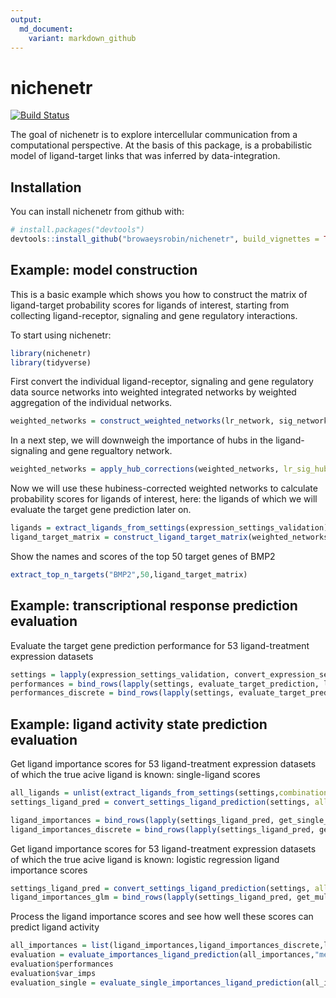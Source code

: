 ```yaml
---
output: 
  md_document:
    variant: markdown_github
---
```


<!-- README.md is generated from README.Rmd. Please edit that file -->

<!-- github markdown built using
rmarkdown::render("README.Rmd",output_format = "md_document")
-->
# nichenetr

[![Build Status](https://travis-ci.com/browaeysrobin/nichenetr.svg?token=VGtLRzaypARgyC5XCHLK&branch=master)](https://travis-ci.com/browaeysrobin/nichenetr)

The goal of nichenetr is to explore intercellular communication from a computational perspective. At the basis of this package, is a probabilistic model of ligand-target links that was inferred by data-integration.

## Installation

You can install nichenetr from github with:

```r
# install.packages("devtools")
devtools::install_github("browaeysrobin/nichenetr", build_vignettes = TRUE)
```

## Example: model construction

This is a basic example which shows you how to construct the matrix of ligand-target probability scores for ligands of interest, starting from collecting ligand-receptor, signaling and gene regulatory interactions.

To start using nichenetr: 
```r
library(nichenetr)
library(tidyverse)
```

First convert the individual ligand-receptor, signaling and gene regulatory data source networks into weighted integrated networks by weighted aggregation of the individual networks. 

```r
weighted_networks = construct_weighted_networks(lr_network, sig_network, gr_network,source_weights_df)
```

In a next step, we will downweigh the importance of hubs in the ligand-signaling and gene regualtory network.

```r
weighted_networks = apply_hub_corrections(weighted_networks, lr_sig_hub = 0.5, gr_hub = 0.5)
```
Now we will use these hubiness-corrected weighted networks to calculate probability scores for ligands of interest, here: the ligands of which we will evaluate the target gene prediction later on.
```r
ligands = extract_ligands_from_settings(expression_settings_validation)
ligand_target_matrix = construct_ligand_target_matrix(weighted_networks, ligands, algorithm = "PPR", damping_factor = 0.5)
```

Show the names and scores of the top 50 target genes of BMP2
```r
extract_top_n_targets("BMP2",50,ligand_target_matrix)
```

## Example: transcriptional response prediction evaluation

Evaluate the target gene prediction performance for 53 ligand-treatment expression datasets
```r
settings = lapply(expression_settings_validation, convert_expression_settings_evaluation)
performances = bind_rows(lapply(settings, evaluate_target_prediction, ligand_target_matrix))
performances_discrete = bind_rows(lapply(settings, evaluate_target_prediction, ligand_target_matrix %>% make_discrete_ligand_target_matrix()))
```

## Example: ligand activity state prediction evaluation

Get ligand importance scores for 53 ligand-treatment expression datasets of which the true acive ligand is known: single-ligand scores
```r
all_ligands = unlist(extract_ligands_from_settings(settings,combination = FALSE))
settings_ligand_pred = convert_settings_ligand_prediction(settings, all_ligands = all_ligands, validation = TRUE, single = TRUE)

ligand_importances = bind_rows(lapply(settings_ligand_pred, get_single_ligand_importances,ligand_target_matrix[,all_ligands]))
ligand_importances_discrete = bind_rows(lapply(settings_ligand_pred, get_single_ligand_importances, igand_target_matrix[,all_ligands] %>% make_discrete_ligand_target_matrix()))

```
Get ligand importance scores for 53 ligand-treatment expression datasets of which the true acive ligand is known: logistic regression ligand importance scores
```r
settings_ligand_pred = convert_settings_ligand_prediction(settings, all_ligands = all_ligands, validation = TRUE, single = FALSE)
ligand_importances_glm = bind_rows(lapply(settings_ligand_pred, get_multi_ligand_importances,ligand_target_matrix[,all_ligands], algorithm = "glm", filter_genes = TRUE)) %>% rename(glm_imp = importance)

```
Process the ligand importance scores and see how well these scores can predict ligand activity
```r
all_importances = list(ligand_importances,ligand_importances_discrete,ligand_importances_glm) %>% reduce(inner_join, by = c("setting","ligand","test_ligand"))
evaluation = evaluate_importances_ligand_prediction(all_importances,"median","lda",cv_number = 3, cv_repeats = 20)
evaluation$performances
evaluation$var_imps
evaluation_single = evaluate_single_importances_ligand_prediction(all_importances,normalization = "median")
```
